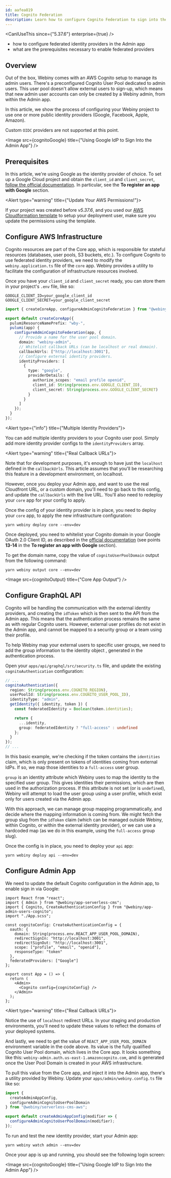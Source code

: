 ```yaml
---
id: aafea819
title: Cognito Federation
description: Learn how to configure Cognito Federation to sign into the Admin app.
---
```



<CanIUseThis since={"5.37.6"} enterprise={true} />

<WhatYouWillLearn>

- how to configure federated identity providers in the Admin app
- what are the prerequisites necessary to enable federated providers

</WhatYouWillLearn>

## Overview

Out of the box, Webiny comes with an AWS Cognito setup to manage its admin users. There's a preconfigured Cognito User Pool dedicated to admin users. This user pool doesn't allow external users to sign-up, which means that new admin user accounts can only be created by a Webiny admin, from within the Admin app.

In this article, we show the process of configuring your Webiny project to use one or more public identity providers (Google, Facebook, Apple, Amazon).

<Alert type="warning">

Custom `OIDC` providers are not supported at this point.

</Alert>

<Image src={cognitoGoogle} title={"Using Google IdP to Sign Into the Admin App"} />

## Prerequisites

In this article, we're using Google as the identity provider of choice. To set up a Google Cloud project and obtain the `client_id` and `client_secret`, [follow the official documentation](https://docs.aws.amazon.com/cognito/latest/developerguide/cognito-user-pools-social-idp.html). In particular, see the **To register an app with Google** section.

<Alert type="warning" title={"Update Your AWS Permissions!"}>

If your project was created before _v5.37.6_, and you used our [AWS Cloudformation template](https://webiny-public.s3.us-east-2.amazonaws.com/cloudformation/DEPLOY_WEBINY_PROJECT_CF_TEMPLATE.yaml) to setup your deployment user, make sure you update the permissions using the template.

</Alert>

## Configure AWS Infrastructure

Cognito resources are part of the Core app, which is responsible for stateful resources (databases, user pools, S3 buckets, etc.). To configure Cognito to use federated identity providers, we need to modify the `webiny.application.ts` file of the `core` app. Webiny provides a utility to facilitate the configuration of infrastructure resources involved.

Once you have your `client_id` and `client_secret` ready, you can store them in your project's `.env` file, like so:

```dotenv .env
GOOGLE_CLIENT_ID=your_google_client_id
GOOGLE_CLIENT_SECRET=your_google_client_secret
```

```ts apps/core/webiny.application.ts
import { createCoreApp, configureAdminCognitoFederation } from "@webiny/serverless-cms-aws";

export default createCoreApp({
  pulumiResourceNamePrefix: "wby-",
  pulumi(app) {
    configureAdminCognitoFederation(app, {
      // Provide a name for the user pool domain.
      domain: "webiny-admin",
      // Whitelist callback URLs (can be localhost or real domain).
      callbackUrls: ["http://localhost:3001"],
      // Configure external identity providers.
      identityProviders: [
        {
          type: "google",
          providerDetails: {
            authorize_scopes: "email profile openid",
            client_id: String(process.env.GOOGLE_CLIENT_ID),
            client_secret: String(process.env.GOOGLE_CLIENT_SECRET)
          }
        }
      ]
    });
  }
});
```

<Alert type={"info"} title={"Multiple Identity Providers"}>

You can add multiple identity providers to your Cognito user pool. Simply add more identity provider configs to the `identityProviders` array.

</Alert>

<Alert type="warning" title={"Real Callback URLs"}>

Note that for development purposes, it's enough to have just the `localhost` defined in the `callbackUrls`. This article assumes that you'll be researching this feature in a development environment, on localhost.

However, once you deploy your Admin app, and want to use the real Cloudfront URL, or a custom domain, you'll need to go back to this config, and update the `callbackUrls` with the live URL. You'll also need to redeploy your `core` app for your config to apply.

</Alert>

Once the config of your identity provider is in place, you need to deploy your `core` app, to apply the new infrastructure configuration:

```shell
yarn webiny deploy core --env=dev
```

Once deployed, you need to whitelist your Cognito domain in your Google OAuth 2.0 Client ID, as described in the [official documentation](https://docs.aws.amazon.com/cognito/latest/developerguide/cognito-user-pools-social-idp.html) (see points **13-14** in the **To register an app with Google** section).

To get the domain name, copy the value of `cognitoUserPoolDomain` output from the following command:

```shell
yarn webiny output core --env=dev
```

<Image src={cognitoOutput} title={"Core App Output"} />

## Configure GraphQL API

Cognito will be handling the communication with the external identity providers, and creating the `idToken` which is then sent to the API from the Admin app. This means that the authentication process remains the same as with regular Cognito users. However, external user profiles do not exist in the Admin app, and cannot be mapped to a security group or a team using their profile.

To help Webiny map your external users to specific user groups, we need to add the group information to the identity object , generated in the authentication process.

Open your `apps/api/graphql/src/security.ts` file, and update the existing `cognitoAuthentication` configuration:

```ts apps/api/graphql/src/security.ts
// ...
cognitoAuthentication({
  region: String(process.env.COGNITO_REGION),
  userPoolId: String(process.env.COGNITO_USER_POOL_ID),
  identityType: "admin",
  getIdentity({ identity, token }) {
    const federatedIdentity = Boolean(token.identities);

    return {
      ...identity,
      group: federatedIdentity ? "full-access" : undefined
    };
  }
});
// ...
```

In this basic example, we're checking if the token contains the `identities` claim, which is only present on tokens of identities coming from external IdPs. If so, we map those identities to a `full-access` user group.

`group` is an identity attribute which Webiny uses to map the identity to the specified user group. This gives identities their permissions, which are then used in the authorization process. If this attribute is not set (or is `undefined`), Webiny will attempt to load the user group using a user profile, which exist only for users created via the Admin app.

With this approach, we can manage group mapping programmatically, and decide where the mapping information is coming from. We might fetch the group slug from the `idToken` claim (which can be managed outside Webiny, within Cognito, or within the external identity provider), or we can use a hardcoded map (as we do in this example, using the `full-access` group slug).

Once the config is in place, you need to deploy your `api` app:

```shell
yarn webiny deploy api --env=dev
```

## Configure Admin App

We need to update the default Cognito configuration in the Admin app, to enable sign in via Google:

```tsx apps/admin/src/App.tsx
import React from "react";
import { Admin } from "@webiny/app-serverless-cms";
import { Cognito, CreateAuthenticationConfig } from "@webiny/app-admin-users-cognito";
import "./App.scss";

const cognitoConfig: CreateAuthenticationConfig = {
  oauth: {
    domain: String(process.env.REACT_APP_USER_POOL_DOMAIN),
    redirectSignIn: "http://localhost:3001",
    redirectSignOut: "http://localhost:3001",
    scope: ["profile", "email", "openid"],
    responseType: "token"
  },
  federatedProviders: ["Google"]
};

export const App = () => {
  return (
    <Admin>
      <Cognito config={cognitoConfig} />
    </Admin>
  );
};
```

<Alert type="warning" title={"Real Callback URLs"}>

Notice the use of `localhost` redirect URLs. In your staging and production environments, you'll
need to update these values to reflect the domains of your deployed systems.

</Alert>

And lastly, we need to get the value of `REACT_APP_USER_POOL_DOMAIN` environment variable in the code above. Its value is the fully qualified Cognito User Pool domain, which lives in the Core app. It looks something like this: `webiny-admin.auth.us-east-1.amazoncognito.com`, and is generated once the User Pool Domain is created in your AWS infrastructure.

To pull this value from the Core app, and inject it into the Admin app, there's a utility provided by Webiny. Update your `apps/admin/webiny.config.ts` file like so:

```ts apps/admin/webiny.config.ts
import {
  createAdminAppConfig,
  configureAdminCognitoUserPoolDomain
} from "@webiny/serverless-cms-aws";

export default createAdminAppConfig(modifier => {
  configureAdminCognitoUserPoolDomain(modifier);
});
```

To run and test the new identity provider, start your Admin app:

```shell
yarn webiny watch admin --env=dev
```

Once your app is up and running, you should see the following login screen:

<Image src={cognitoGoogle} title={"Using Google IdP to Sign Into the Admin App"} />
